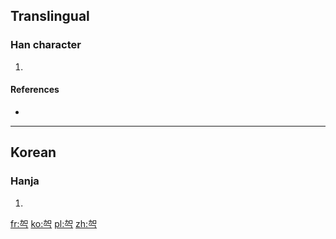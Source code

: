 ==Translingual==

===Han character===
{{Han char|rn=19|rad=力|as=04|sn=6|four=|canj=KRN,KRS|ids=⿱加𠃌}}

# {{n-g|A [[Korean]] character used in [[transliteration]].}}

====References====
* {{Han ref|kx=0146.241|dkj=|dj=|hdz=|uh=3516}}

----

==Korean==

===Hanja===
{{ko-hanja|hangeul=[[각]], [[덕]]|eumhun=|rv=gag, deog|mr=|y=}}

# {{defn|lang=ko|sort=力04}}

[[fr:㔖]]
[[ko:㔖]]
[[pl:㔖]]
[[zh:㔖]]